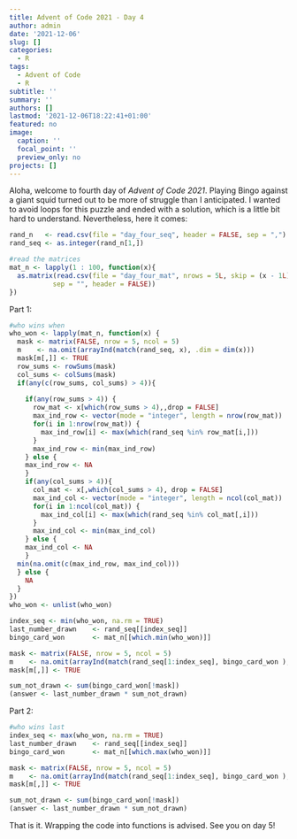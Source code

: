 ```yaml
---
title: Advent of Code 2021 - Day 4
author: admin
date: '2021-12-06'
slug: []
categories:
  - R
tags:
  - Advent of Code
  - R
subtitle: ''
summary: ''
authors: []
lastmod: '2021-12-06T18:22:41+01:00'
featured: no
image:
  caption: ''
  focal_point: ''
  preview_only: no
projects: []
---
```


Aloha, welcome to fourth day of *Advent of Code 2021*. Playing Bingo against a giant squid turned out to be more of struggle than I anticipated. I wanted to avoid loops for this puzzle and ended with a solution, which is a little bit hard to understand. Nevertheless, here it comes:




```r

rand_n   <- read.csv(file = "day_four_seq", header = FALSE, sep = ",")
rand_seq <- as.integer(rand_n[1,])

#read the matrices
mat_n <- lapply(1 : 100, function(x){
  as.matrix(read.csv(file = "day_four_mat", nrows = 5L, skip = (x - 1L) * 6L , 
           sep = "", header = FALSE))
})

```

Part 1:

```r
#who wins when
who_won <- lapply(mat_n, function(x) {
  mask <- matrix(FALSE, nrow = 5, ncol = 5)
  m    <- na.omit(arrayInd(match(rand_seq, x), .dim = dim(x)))
  mask[m[,]] <- TRUE
  row_sums <- rowSums(mask)
  col_sums <- colSums(mask)
  if(any(c(row_sums, col_sums) > 4)){
    
    if(any(row_sums > 4)) {
      row_mat <- x[which(row_sums > 4),,drop = FALSE]
      max_ind_row <- vector(mode = "integer", length = nrow(row_mat))
      for(i in 1:nrow(row_mat)) {
        max_ind_row[i] <- max(which(rand_seq %in% row_mat[i,])) 
      }
      max_ind_row <- min(max_ind_row)
    } else {
    max_ind_row <- NA
    }
    if(any(col_sums > 4)){
      col_mat <- x[,which(col_sums > 4), drop = FALSE]
      max_ind_col <- vector(mode = "integer", length = ncol(col_mat))
      for(i in 1:ncol(col_mat)) {
        max_ind_col[i] <- max(which(rand_seq %in% col_mat[,i])) 
      }
      max_ind_col <- min(max_ind_col)
    } else {
    max_ind_col <- NA
    } 
  min(na.omit(c(max_ind_row, max_ind_col)))
  } else {
    NA
  }
})
who_won <- unlist(who_won)
```

```r
index_seq <- min(who_won, na.rm = TRUE)
last_number_drawn    <- rand_seq[[index_seq]]
bingo_card_won       <- mat_n[[which.min(who_won)]]

mask <- matrix(FALSE, nrow = 5, ncol = 5)
m    <- na.omit(arrayInd(match(rand_seq[1:index_seq], bingo_card_won ), .dim = dim(bingo_card_won )))
mask[m[,]] <- TRUE

sum_not_drawn <- sum(bingo_card_won[!mask])
(answer <- last_number_drawn * sum_not_drawn)
```

Part 2:

```r
#who wins last
index_seq <- max(who_won, na.rm = TRUE)
last_number_drawn    <- rand_seq[[index_seq]]
bingo_card_won       <- mat_n[[which.max(who_won)]]

mask <- matrix(FALSE, nrow = 5, ncol = 5)
m    <- na.omit(arrayInd(match(rand_seq[1:index_seq], bingo_card_won ), .dim = dim(bingo_card_won )))
mask[m[,]] <- TRUE

sum_not_drawn <- sum(bingo_card_won[!mask])
(answer <- last_number_drawn * sum_not_drawn)
```

That is it. Wrapping the code into functions is advised.
See you on day 5!
